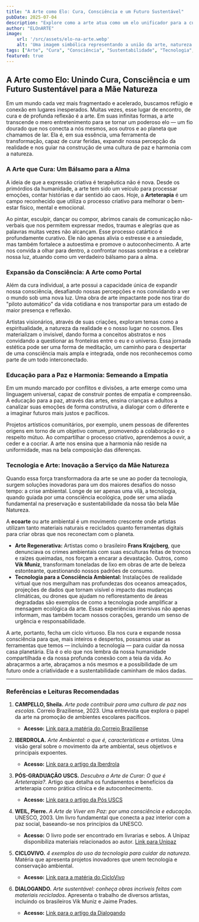 ```yaml
---
title: "A Arte como Elo: Cura, Consciência e um Futuro Sustentável"
pubDate: 2025-07-04
description: "Explore como a arte atua como um elo unificador para a cura, expansão da consciência, educação para a paz e a sustentabilidade, aliando-se à tecnologia para proteger a natureza."
author: "ELOnARTE"
image:
    url: '/src/assets/elo-na-arte.webp' 
    alt: 'Uma imagem simbólica representando a união da arte, natureza e tecnologia.'
tags: ["Arte", "Cura", "Consciência", "Sustentabilidade", "Tecnologia", "Educação para a Paz", "Ecologia", "Inovação"]
featured: true
---
```


## A Arte como Elo: Unindo Cura, Consciência e um Futuro Sustentável para a Mãe Natureza

Em um mundo cada vez mais fragmentado e acelerado, buscamos refúgio e conexão em lugares inesperados. Muitas vezes, esse lugar de encontro, de cura e de profunda reflexão é a arte. Em suas infinitas formas, a arte transcende o mero entretenimento para se tornar um poderoso elo — um fio dourado que nos conecta a nós mesmos, aos outros e ao planeta que chamamos de lar. Ela é, em sua essência, uma ferramenta de transformação, capaz de curar feridas, expandir nossa percepção da realidade e nos guiar na construção de uma cultura de paz e harmonia com a natureza.

### A Arte que Cura: Um Bálsamo para a Alma

A ideia de que a expressão criativa é terapêutica não é nova. Desde os primórdios da humanidade, a arte tem sido um veículo para processar emoções, contar histórias e dar sentido ao caos. Hoje, a **Arteterapia** é um campo reconhecido que utiliza o processo criativo para melhorar o bem-estar físico, mental e emocional.

Ao pintar, esculpir, dançar ou compor, abrimos canais de comunicação não-verbais que nos permitem expressar medos, traumas e alegrias que as palavras muitas vezes não alcançam. Esse processo catártico é profundamente curativo. Ele não apenas alivia o estresse e a ansiedade, mas também fortalece a autoestima e promove o autoconhecimento. A arte nos convida a olhar para dentro, a confrontar nossas sombras e a celebrar nossa luz, atuando como um verdadeiro bálsamo para a alma.

### Expansão da Consciência: A Arte como Portal

Além da cura individual, a arte possui a capacidade única de expandir nossa consciência, desafiando nossas percepções e nos convidando a ver o mundo sob uma nova luz. Uma obra de arte impactante pode nos tirar do "piloto automático" da vida cotidiana e nos transportar para um estado de maior presença e reflexão.

Artistas visionários, através de suas criações, exploram temas como a espiritualidade, a natureza da realidade e o nosso lugar no cosmos. Eles materializam o invisível, dando forma a conceitos abstratos e nos convidando a questionar as fronteiras entre o eu e o universo. Essa jornada estética pode ser uma forma de meditação, um caminho para o despertar de uma consciência mais ampla e integrada, onde nos reconhecemos como parte de um todo interconectado.

### Educação para a Paz e Harmonia: Semeando a Empatia

Em um mundo marcado por conflitos e divisões, a arte emerge como uma linguagem universal, capaz de construir pontes de empatia e compreensão. A educação para a paz, através das artes, ensina crianças e adultos a canalizar suas emoções de forma construtiva, a dialogar com o diferente e a imaginar futuros mais justos e pacíficos.

Projetos artísticos comunitários, por exemplo, unem pessoas de diferentes origens em torno de um objetivo comum, promovendo a colaboração e o respeito mútuo. Ao compartilhar o processo criativo, aprendemos a ouvir, a ceder e a cocriar. A arte nos ensina que a harmonia não reside na uniformidade, mas na bela composição das diferenças.

### Tecnologia e Arte: Inovação a Serviço da Mãe Natureza

Quando essa força transformadora da arte se une ao poder da tecnologia, surgem soluções inovadoras para um dos maiores desafios do nosso tempo: a crise ambiental. Longe de ser apenas uma vilã, a tecnologia, quando guiada por uma consciência ecológica, pode ser uma aliada fundamental na preservação e sustentabilidade da nossa tão bela Mãe Natureza.

A **ecoarte** ou arte ambiental é um movimento crescente onde artistas utilizam tanto materiais naturais e reciclados quanto ferramentas digitais para criar obras que nos reconectam com o planeta.

* **Arte Regenerativa:** Artistas como o brasileiro **Frans Krajcberg**, que denunciava os crimes ambientais com suas esculturas feitas de troncos e raízes queimadas, nos forçam a encarar a devastação. Outros, como **Vik Muniz**, transformam toneladas de lixo em obras de arte de beleza estonteante, questionando nossos padrões de consumo.
* **Tecnologia para a Consciência Ambiental:** Instalações de realidade virtual que nos mergulham nas profundezas dos oceanos ameaçados, projeções de dados que tornam visível o impacto das mudanças climáticas, ou drones que ajudam no reflorestamento de áreas degradadas são exemplos de como a tecnologia pode amplificar a mensagem ecológica da arte. Essas experiências imersivas não apenas informam, mas também tocam nossos corações, gerando um senso de urgência e responsabilidade.

A arte, portanto, fecha um ciclo virtuoso. Ela nos cura e expande nossa consciência para que, mais inteiros e despertos, possamos usar as ferramentas que temos — incluindo a tecnologia — para cuidar da nossa casa planetária. Ela é o elo que nos lembra da nossa humanidade compartilhada e da nossa profunda conexão com a teia da vida. Ao abraçarmos a arte, abraçamos a nós mesmos e a possibilidade de um futuro onde a criatividade e a sustentabilidade caminham de mãos dadas.

---

### Referências e Leituras Recomendadas

1.  **CAMPELLO, Sheila.** *Arte pode contribuir para uma cultura de paz nas escolas*. Correio Braziliense, 2023. Uma entrevista que explora o papel da arte na promoção de ambientes escolares pacíficos.
    * **Acesso:** [Link para a matéria do Correio Braziliense](https://www.correiobraziliense.com.br/euestudante/2023/04/5088731-arte-pode-contribuir-para-uma-cultura-de-paz-nas-escolas.html)

2.  **IBERDROLA.** *Arte Ambiental: o que é, características e artistas*. Uma visão geral sobre o movimento da arte ambiental, seus objetivos e principais expoentes.
    * **Acesso:** [Link para o artigo da Iberdrola](https://www.iberdrola.com/cultural/arte-ambiental)

3.  **PÓS-GRADUAÇÃO USCS.** *Descubra a Arte de Curar: O que é Arteterapia?*. Artigo que detalha os fundamentos e benefícios da arteterapia como prática clínica e de autoconhecimento.
    * **Acesso:** [Link para o artigo da Pós USCS](https://www.posuscs.com.br/descubra-a-arte-de-curar-o-que-e-arteterapia/noticia/2948)

4.  **WEIL, Pierre.** *A Arte de Viver em Paz: por uma consciência e educação.* UNESCO, 2003. Um livro fundamental que conecta a paz interior com a paz social, baseando-se nos princípios da UNESCO.
    * **Acesso:** O livro pode ser encontrado em livrarias e sebos. A Unipaz disponibiliza materiais relacionados ao autor. [Link para Unipaz](https://unipazsp.org.br/a-arte-de-viver-em-paz-unesco/)

5.  **CICLOVIVO.** *4 exemplos do uso da tecnologia para cuidar da natureza*. Matéria que apresenta projetos inovadores que unem tecnologia e conservação ambiental.
    * **Acesso:** [Link para a matéria do CicloVivo](https://ciclovivo.com.br/planeta/desenvolvimento/4-exemplos-do-uso-da-tecnologia-para-cuidar-da-natureza/)

6.  **DIALOGANDO.** *Arte sustentável: conheça obras incríveis feitas com materiais reciclados*. Apresenta o trabalho de diversos artistas, incluindo os brasileiros Vik Muniz e Jaime Prades.
    * **Acesso:** [Link para o artigo da Dialogando](https://dialogando.com.br/sustentabilidade/arte-sustentavel-conheca-obras-incriveis-feitas-com-materiais-reciclados/)